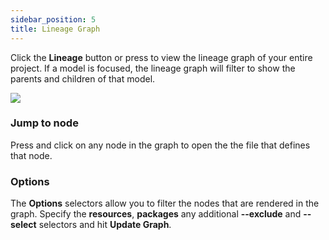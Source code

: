 ```yaml
---
sidebar_position: 5
title: Lineage Graph
---
```



Click the **Lineage** button or press <Keybinding mac="⌘ ." winux="ctrl+." /> to view the lineage graph of your entire project. If a model is focused, the lineage graph will filter to show the parents and children of that model.

<img src="/product/lineage-graph.png"></img>

### Jump to node

Press  <Keybinding mac="⌘" winux="ctrl" /> and click on any node in the graph to open the the file that defines that node.

### Options
The **Options** selectors allow you to filter the nodes that are rendered in the graph. Specify the **resources**, **packages** any additional **--exclude** and **--select** selectors and hit **Update Graph**.

